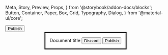   Meta,
  Story,
  Preview,
  Props,
} from '@storybook/addon-docs/blocks';
  Button,
  Container,
  Paper,
  Box,
  Grid,
  Typography,
  Dialog,
} from '@material-ui/core';

<Meta title="RichTextEditor" component={RichTextEditor} />

<Preview>
  <Story name="Default">
    <RichTextEditor />
  </Story>
  <Story name="Container">
    <Box my={4}>
      <Container>
        <Paper>
          <RichTextEditor upload={toQ3Api('/foo')} />
        </Paper>
      </Container>
    </Box>
  </Story>
  <Story name="autosave">
    <Paper
      style={{
        height: '100vh',
        width: '100%',
        overflow: 'hidden',
      }}
    >
      <Dialog fullScreen open>
        <RichTextEditor id="testing" autofocus>
          <Container maxWidth="xl">
            <Grid container justify="space-between">
              <Grid item>
                <Typography variant="h6">
                  Document title
                </Typography>
              </Grid>
              <Grid item>
                <Button>Discard</Button>
                <Button variant="contained" color="primary">
                  Publish
                </Button>
              </Grid>
            </Grid>
          </Container>
        </RichTextEditor>
      </Dialog>
    </Paper>
  </Story>
  <Story name="Default value">
    <RichTextEditor defaultValue="<h2><strong>Hello world</strong></h2><img alt='TEST' style='width: 150px' src='https://images.unsplash.com/photo-1618799805265-4f27cb61ede9?ixid=MnwxMjA3fDB8MHxwaG90by1wYWdlfHx8fGVufDB8fHx8&ixlib=rb-1.2.1&auto=format&fit=crop&w=675&q=80'/><p>This is a new sentence.</p>">
      <Button>Publish</Button>
    </RichTextEditor>
  </Story>
</Preview>
